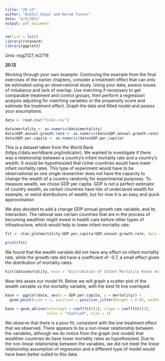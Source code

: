 ```yaml
---
title: "20-12"
author: "Nikhil Gopal and Kerem Tuncer"
date: "4/8/2022"
output: pdf_document
---
```


```r
rm(list = ls())
library(rstanarm)
library(ggplot2)
```

Unis: nsg2127, kt2716

**20.12**

Working through your own example: Continuing the example from the final exercises of the
earlier chapters, consider a treatment effect that can only be estimated using an observational
study. Using your data, assess issues of imbalance and lack of overlap. Use matching if
necessary to get comparable treatment and control groups, then perform a regression analysis
adjusting for matching variables or the propensity score and estimate the treatment effect. Graph
the data and fitted model and assess your assumptions.

```r
data <- read.csv("final.csv")

data$mortality <- as.numeric(data$mortality)
data$GDP.annual.growth.rate <- as.numeric(data$GDP.annual.growth.rate)
data$GDP.per.capita <- as.numeric(data$GDP.per.capita)
```


This is a dataset taken from the World Bank (https://data.worldbank.org/indicator). We wanted to investigate if there was a relationship between a country's infant mortality rate and a country's wealth. It would be hypothesized that richer countries would have lower infant mortality rates. This type of experiment would have to be observational as one single researcher does not have the capacity to change the wealth of a country randomly for experimental purposes. To measure wealth, we chose GDP per capita. GDP is not a perfect estimator of country wealth, as certain countries have lots of undeclared wealth for example, or weird distributions of wealth, but for now it is an easy and quick approximation

We also decided to add a change GDP annual growth rate variable, and its interaction. The rational was certain countries that are in the process of becoming wealthier might invest in health care before other types of infrastructure, which would help to lower infant mortality rate.

```r
fit <- stan_glm(mortality~GDP.per.capita*GDP.annual.growth.rate, data = data, refresh = 0)

print(fit)
```

We found that the wealth variable did not have any effect on infant mortality rate, while the growth rate did have a coefficient of -0.7, a small effect given the distribution of mortality rates:


```r
hist(data$mortality, main = "Distribution of Infant Mortality Rates Across All Countries", xlab = "Infant Mortality Rate")
```

Now lets asses our model fit. Below we will graph a scatter plot of the wealth variable vs the mortality variable, with the best fit line overlayed: 
 
```r
base <- ggplot(data, aes(x = GDP.per.capita, y = mortality)) +
  geom_point(size = 1, position = position_jitter(height = 0.05, width = 0.1))

base + geom_abline(intercept = coef(fit)[1], slope = coef(fit)[2],
                   color = "skyblue4", size = 1)
```

We observe that there is a poor fit, consistent with the low treatment effect that we observed. There appears to be a non-linear relationship between the variables, although we do notice from the graph (not model) that wealthier countries do have lower mortality rates as hypothesized. Due to the non-linear relationship between the variables, we did not meet the linear relationship assumption of regression and a different type of model would have been better suited to this data.